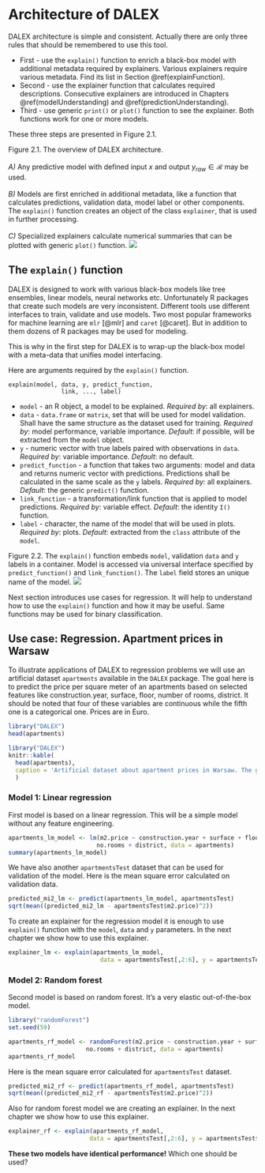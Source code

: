 # Architecture of DALEX {#architecture}

DALEX architecture is simple and consistent. Actually there are only three rules that should be remembered to use this tool.

* First - use the `explain()` function to enrich a black-box model with additional metadata required by explainers. Various explainers require various metadata. Find its list in Section \@ref(explainFunction).
* Second - use the explainer function that calculates required descriptions. Consecutive explainers are introduced in Chapters \@ref(modelUnderstanding) and \@ref(predictionUnderstanding).
* Third - use generic `print()` or `plot()` function to see the explainer. Both functions work for one or more models.

These three steps are presented in Figure 2.1.

<p><span class="marginnote">Figure 2.1. The overview of DALEX architecture. <br/><br/>
*A)* Any predictive model with defined input $x$ and output $y_{raw} \in \mathcal R$ may be used. <br/><br/>
*B)* Models are first enriched in additional metadata, like a function that calculates predictions, validation data, model label or other components. The `explain()` function creates an object of the class `explainer`, that is used in further processing.<br/><br/> 
*C)* Specialized explainers calculate numerical summaries that can be plotted with generic `plot()` function.
</span>
<img src="images/architecture.png"/></p>


## The `explain()` function {#explainFunction}

DALEX is designed to work with various black-box models like tree ensembles, linear models, neural networks etc. Unfortunately R packages that create such models are very inconsistent. Different tools use different interfaces to train, validate and use models. Two most popular frameworks for machine learning are `mlr` [@mlr] and `caret` [@caret]. But in addition to them dozens of R packages may be used for modeling. 

This is why in the first step for  DALEX is to wrap-up the black-box model with a meta-data that unifies model interfacing.

Here are arguments required by the `explain()` function. 

```
explain(model, data, y, predict_function, 
               link, ..., label)
```

* `model` - an R object, a model to be explained. *Required by*: all explainers.
* `data` - `data.frame` or `matrix`, set that will be used for model validation. Shall have the same structure as the dataset used for training. *Required by*: model performance, variable importance. *Default*: if possible, will be extracted from the `model` object.
* `y`	- numeric vector with true labels paired with observations in `data`. *Required by*: variable importance.  *Default*: no default.
* `predict_function` - a function that takes two arguments: model and data and returns numeric vector with predictions. Predictions shall be calculated in the same scale as the `y` labels. *Required by*:  all explainers. *Default*: the generic `predict()` function.
* `link_function`	- a transformation/link function that is applied to  model predictions. *Required by*: variable effect. *Default*: the identity `I()` function.
* `label`	- character, the name of the model that will be used in plots. *Required by*: plots. *Default*: extracted from the `class` attribute of the `model`.

<p><span class="marginnote">Figure 2.2. The `explain()` function embeds  `model`, validation `data` and `y` labels in a container. Model is accessed via universal interface specified by `predict_function()` and `link_function()`. The `label` field stores an unique name of the model.
</span>
<img src="images/explain_scheme.png"/></p>


Next section introduces use cases for regression. It will help to understand how to use the `explain()` function and how it may be useful. Same functions may be used for binary classification.

## Use case: Regression. Apartment prices in Warsaw {#useCaseApartmetns}

To illustrate applications of DALEX to regression problems we will use an artificial dataset `apartments` available in the `DALEX` package. The goal here is to predict the price per square meter of an apartments based on selected features like construction.year, surface, floor, number of rooms, district. It should be noted that four of these variables are continuous while the fifth one is a categorical one. Prices are in Euro.

```r
library("DALEX")
head(apartments)
```

```r
library("DALEX")
knitr::kable(
  head(apartments),
  caption = 'Artificial dataset about apartment prices in Warsaw. The goal here is to predict the price per square meter for a new apartment.'
  )
```

### Model 1: Linear regression

First model is based on a linear regression. This will be a simple model without any feature engineering.

```r
apartments_lm_model <- lm(m2.price ~ construction.year + surface + floor + 
                         no.rooms + district, data = apartments)
summary(apartments_lm_model)
```

We have also another `apartmentsTest` dataset that can be used for validation of the model. Here is the mean square error calculated on validation data.

```r
predicted_mi2_lm <- predict(apartments_lm_model, apartmentsTest)
sqrt(mean((predicted_mi2_lm - apartmentsTest$m2.price)^2))
```

To create an explainer for the regression model it is enough to use `explain()` function with the `model`, `data` and `y` parameters. In the next chapter we show how to use this explainer.

```r
explainer_lm <- explain(apartments_lm_model, 
                          data = apartmentsTest[,2:6], y = apartmentsTest$m2.price)
```


### Model 2: Random forest

Second model is based on random forest. It's a very elastic out-of-the-box model. 

```r
library("randomForest")
set.seed(59)

apartments_rf_model <- randomForest(m2.price ~ construction.year + surface + floor + 
                      no.rooms + district, data = apartments)
apartments_rf_model
```

Here is the mean square error calculated for `apartmentsTest` dataset.

```r
predicted_mi2_rf <- predict(apartments_rf_model, apartmentsTest)
sqrt(mean((predicted_mi2_rf - apartmentsTest$m2.price)^2))
```

Also for random forest model we are creating an explainer. In the next chapter we show how to use this explainer.

```r
explainer_rf <- explain(apartments_rf_model, 
                       data = apartmentsTest[,2:6], y = apartmentsTest$m2.price)
```

**These two models have identical performance!** Which one should be used?

